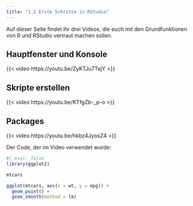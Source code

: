 ```yaml
---
title: "1.2 Erste Schritte in RStudio"
---
```


Auf dieser Seite findet ihr drei Videos, die euch mit den Grundfunktionen von R und RStudio vertraut machen sollen.

## Hauptfenster und Konsole

{{< video https://youtu.be/ZyKTJu7TejY >}}

## Skripte erstellen

{{< video https://youtu.be/KTfgZb-_p-o >}}

## Packages

{{< video https://youtu.be/hkbz4JyosZ4 >}}

Der Code, der im Video verwendet wurde:

```r
#| eval: false
library(ggplot2)

mtcars

ggplot(mtcars, aes(x = wt, y = mpg)) +
  geom_point() +
  geom_smooth(method = lm)
```
